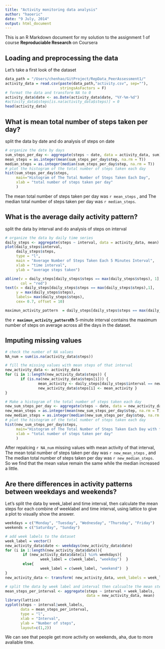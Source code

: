 ```yaml
---
title: "Activity monitoring data analysis"
author: "haoeric"
date: "9 July, 2014"
output: html_document
---
```

        
This is an R Markdown document for my solution to the assignment 1 of course **Reproduciable Research** on Coursera
      
## Loading and preprocessing the data
Let's take a first look of the dataset
```r
data_path = "/Users/chenhao/GitProject/RepData_PeerAssessment1/"
activity_data = read.csv(paste(data_path,"activity.csv", sep=""), 
                         stringsAsFactors = F)
# format the data and transform NA to 0
activity_data$date <- as.Date(activity_data$date, "%Y-%m-%d")
#activity_data$steps[is.na(activity_data$steps)] = 0
head(activity_data)
```
         
## What is mean total number of steps taken per day?
split the data by date and do analysis of steps on date
```r
# organize the date by days
sum_steps_per_day <- aggregate(steps ~ date, data = activity_data, sum)
mean_steps = as.integer(mean(sum_steps_per_day$step, na.rm = T))
median_steps = as.integer(median(sum_steps_per_day$step, na.rm = T))
# plot the histogram of the total number of steps taken each day
hist(sum_steps_per_day$steps, 
     main="Histogram of The Total Number of Steps Taken Each Day",
     xlab = "total number of steps taken per day"
     ) 
```   
        
The mean total number of steps taken per day was `r mean_steps` , and 
The median total number of steps taken per day was `r median_steps`.

## What is the average daily activity pattern?
split the data by interval and do analysis of steps on interval
```r
# organize the data by daily time series
daily_steps <- aggregate(steps ~ interval, data = activity_data, mean)
plot(daily_steps$interval, 
     daily_steps$steps,
     type = "l",
     main = "Average Number of Steps Taken Each 5 Minutes Interval",
     xlab = "time interval",
     ylab = "average steps taken")

abline(v = daily_steps[daily_steps$steps == max(daily_steps$steps), 1], 
       col = "red")
text(x = daily_steps[daily_steps$steps == max(daily_steps$steps),1],
     y = max(daily_steps$steps),
     labels= max(daily_steps$steps),
     cex= 0.7, offset = 10)

maximun_activity_pattern  = daily_steps[daily_steps$steps == max(daily_steps$steps),1]
```
       
the **`r maximun_activity_pattern`th** 5-minute interval contains the maximum number of steps on average across all the days in the dataset.

## Imputing missing values
```r
# check the number of NA values
NA_num = sum(is.na(activity_data$steps))

# fill the missing values with mean steps of that interval
new_activity_data <- activity_data
for (i in 1:length(new_activity_data$steps)) {
       if (is.na(new_activity_data$steps[i])) {
               mean_activity <- daily_steps[daily_steps$interval == new_activity_data$interval[i], 2]
               new_activity_data$steps[i] <- mean_activity }        
}

# Make a histogram of the total number of steps taken each day
new_sum_steps_per_day <- aggregate(steps ~ date, data = new_activity_data, sum)
new_mean_steps = as.integer(mean(new_sum_steps_per_day$step, na.rm = T))
new_median_steps = as.integer(median(new_sum_steps_per_day$step, na.rm = T))
# plot the histogram of the total number of steps taken each day
hist(new_sum_steps_per_day$steps, 
     main="Histogram of The Total Number of Steps Taken Each Day with filling of missing values",
     xlab = "total number of steps taken per day"
     ) 
```    
       
After repalcing `r NA_num` missing values with mean activity of that interval,
The mean total number of steps taken per day was `r new_mean_steps` , and 
The median total number of steps taken per day was `r new_median_steps`. So we find that the mean value remain the same while the median increased a little.

## Are there differences in activity patterns between weekdays and weekends?
Let's split the data by week_label and time interval, then calculate the mean steps for each
combine of weeklabel and time interval, using lattice to give a plot to visually show the answer.
```r
weekdays = c("Monday", "Tuesday", "Wednesday", "Thursday", "Friday")
weekends = c("Saturday", "Sunday")

# add week labels to the dataset
week_label = vector()
new_activity_data$date <- weekdays(new_activity_data$date)
for (i in 1:length(new_activity_data$date)){
        if (new_activity_data$date[i] %in% weekdays){
                week_label = c(week_label, "weekday")  }
        else{
                week_label = c(week_label, "weekend")  }
}
new_activity_data <- transform( new_activity_data, week_labels = week_label)

# split the data by week label and interval then calcualte the mean steps, and plot
mean_steps_per_interval <- aggregate(steps ~ interval + week_labels, 
                                     data = new_activity_data, mean)
library(lattice)
xyplot(steps ~ interval|week_labels, 
       data = mean_steps_per_interval,
       type = "l",
       xlab = "Interval",
       ylab = "Number of steps",
       layout=c(1,2))
```
      
We can see that people get more activity on weekends, aha, due to more avaliable time. 






